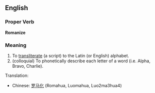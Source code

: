 ==English==

===Proper Verb===
'''Romanize'''

===Meaning===
#To [[transliterate]] (a script) to the Latin (or English) alphabet.
#(colloquial) To phonetically describe each letter of a word (i.e. Alpha, Bravo, Charlie).

Translation:

*Chinese: [[罗马化]] (Romahua, Luomahua, Luo2ma3hua4)